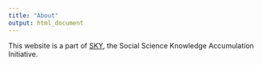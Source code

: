```yaml
---
title: "About"
output: html_document
---
```


This website is a part of [SKY](https://chabefer.github.io/SKY/index.html), the Social Science Knowledge Accumulation Initiative. 